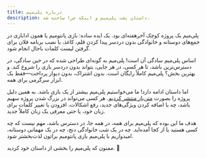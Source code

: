 ```yaml
---
title: درباره پلی‌میم
description: داستان پشت پلی‌میم و اینکه چرا ساخته شد.
---
```


پلی‌میم یک پروژه کوچک آخرهفته‌ای بود. یک ایده ساده: بازی پانتومیم یا همون ادابازی در جمع‌های دوستانه و خانوادگی بدون دردسر پیدا کردن قلم، کاغذ، یا نصب برنامه فلان برای گرفتن لیست کلمات باحال انجام شود.

اساس پلی‌میم سادگی آن است! پلی‌میم به گونه‌ای طراحی شده که در حین سادگی، در دسترس‌ترین باشد، تا هر کسی، در هر جایی، بتواند بدون دردسر بازی را شروع کند. و بهترین بخش؟ پلی‌میم کاملاً رایگان است. بدون اشتراک، بدون دیوار پرداخت—فقط یک ابزار سرگرمی برای همه.

اما داستان ادامه دارد! ما می‌خواستیم پلی‌میم بیشتر از یک بازی باشد. به همین دلیل پروژه را بصورت [متن‌باز منتشر کردیم](https://github.com/behnamazimi/playmime). هر کسی می‌تواند در بزرگ شدن پروژه سهیم باشد، چه با اضافه کردن ویژگی‌های جدید، رفع اشکالات، افزودن یا تغییر کلمات برای زبان خود، یا حتی معرفی یک زبان کاملاً جدید.

هدف ما این بوده که پلی‌میم برای همه، در همه جا، در دسترس باشد، مهم نیست که چه کسی هستید یا از کجا آمده‌اید. چه در یک شب خانوادگی دنج، چه در یک مهمانی دوستانه، امیدواریم با پلی‌میم بازی پانتومیم براتون لذت‌بخشتر شود.

ممنون که پلی‌میم را بخشی از داستان خود کردید. 💛